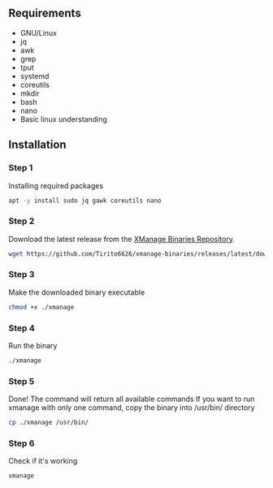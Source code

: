 
## Requirements
- GNU/Linux
- jq
- awk
- grep
- tput
- systemd 
- coreutils
- mkdir 
- bash
- nano
- Basic linux understanding

<Steps>

## Installation

### Step 1
Installing required packages

```bash
apt -y install sudo jq gawk coreutils nano
```
### Step 2

Download the latest release from the [XManage Binaries Repository](https://github.com/Tirito6626/xmanage-binaries/releases).

```bash
wget https://github.com/Tirito6626/xmanage-binaries/releases/latest/download/xmanage
```

### Step 3

Make the downloaded binary executable

```bash
chmod +x ./xmanage
```

### Step 4

Run the binary

```bash
./xmanage
```

### Step 5

Done! The command will return all available commands
If you want to run xmanage with only one command, copy the binary into /usr/bin/ directory

```bash
cp ./xmanage /usr/bin/
```

### Step 6

Check if it's working

```bash
xmanage
```

</Steps>